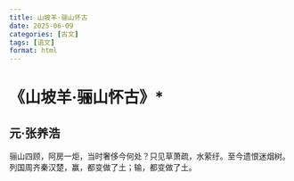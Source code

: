 ```yaml
---
title: 山坡羊·骊山怀古
date: 2025-06-09
categories: [古文]
tags: [语文]
format: html
---
```

# 《山坡羊·骊山怀古》*
## 元·张养浩
骊山四顾，阿房一炬，当时奢侈今何处？只见草萧疏，水萦纡。至今遗恨迷烟树。列国周齐秦汉楚，赢，都变做了土；输，都变做了土。